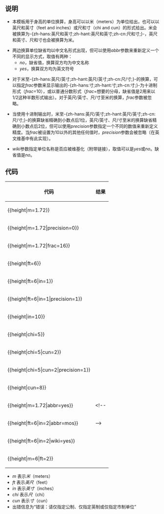 <noinclude>{{template doc page viewed directly}}</noinclude>
<includeonly>{{intricate template}}</includeonly>
{{NoteTA
|G1=单位
}}
== 说明 ==
* 本模板用于身高的单位换算，身高可以以米（meters）为单位给出，也可以以英尺和英寸（feet and inches）或尺和寸（chi and cun）的形式给出。米会被换算为-{zh-hans:英尺和英寸;zh-hant:英尺和英寸;zh-cn:尺和寸;}-，英尺和英寸、尺和寸也会被换算为米。

* 两边换算单位缺省均以中文名形式出现，但可以使用''abbr''参数来重新定义一个不同的显示方式，取值有两种：
** ''no''，缺省值，换算双方均为中文名称
** ''yes''，换算双方均为英文符号
<!--
** ''mos''，遵从[[維基百科:格式手冊/日期和數字]]格式，被换算至的单位为中文名称，被换算数值的单位为英文符号
-->

* 对于米至-{zh-hans:英尺/英寸;zh-hant:英尺/英寸;zh-cn:尺/寸;}-的换算，可以指定''frac''参数来显示输出的-{zh-hans:寸;zh-hant:寸;zh-cn:寸;}-为十进制形式（''frac''=10），或以普通分数形式（''frac''=想要的分母，缺省值是2用来以1/2这种半数形式输出）。对于英尺/英寸、尺/寸至米的换算，''frac''参数被忽略。

* 当使用十进制输出时，米至-{zh-hans:英尺/英寸;zh-hant:英尺/英寸;zh-cn:尺/寸;}-的换算缺省精确到小数点后1位，英尺/英寸、尺/寸至米的换算缺省精确到小数点后2位，但可以使用''precision''参数指定一个不同的数值来重新定义精度。当''frac''被设置为10以外的其他任何值时，''precision''参数会被忽略（在英文维基中有此实现）。

* ''wiki''参数指定单位名称是否应被维基化（附带链接），取值可以是''yes''或''no''。缺省值是''no''。

== 代码 ==
{| class="wikitable"
|-
! 代码
! 结果
|-
| <nowiki>{{height|m=1.72}}</nowiki>
| {{height|m=1.72}}
|-
| <nowiki>{{height|m=1.72|precision=0}}</nowiki>
| {{height|m=1.72|precision=0}}
|-
| <nowiki>{{height|m=1.72|frac=16}}</nowiki>
| {{height|m=1.72|frac=16}}
|-
| <nowiki>{{height|ft=6}}</nowiki>
| {{height|ft=6}}
|-
| <nowiki>{{height|ft=6|in=1}}</nowiki>
| {{height|ft=6|in=1}}
|-
| <nowiki>{{height|ft=6|in=1|precision=1}}</nowiki>
| {{height|ft=6|in=1|precision=1}}
|-
| <nowiki>{{height|in=10}}</nowiki>
| {{height|in=10}}
|-
| <nowiki>{{height|chi=5}}</nowiki>
| {{height|chi=5}}
|-
| <nowiki>{{height|chi=5|cun=2}}</nowiki>
| {{height|chi=5|cun=2}}
|-
| <nowiki>{{height|chi=5|cun=2|precision=1}}</nowiki>
| {{height|chi=5|cun=2|precision=1}}
|-
| <nowiki>{{height|cun=8}}</nowiki>
| {{height|cun=8}}
|-
| <nowiki>{{height|m=1.72|abbr=yes}}</nowiki>
| {{height|m=1.72|abbr=yes}}
<!--
|-
| <nowiki>{{height|ft=6|in=2|abbr=mos}}</nowiki>
| {{height|ft=6|in=2|abbr=mos}}
-->
|-
| <nowiki>{{height|ft=6|in=2|wiki=yes}}</nowiki>
| {{height|ft=6|in=2|wiki=yes}}
|-
| <nowiki>{{height|m=6|ft=2}}</nowiki>
| {{height|m=6|ft=2}}
|}
*''m'' 表示''米''（meters）
*''ft'' 表示''英尺''（feet）
*''in'' 表示''英寸''（inches）
*''chi'' 表示''尺''（chi）
*''cun'' 表示''寸''（cun）
*出错信息为“错误：请仅指定公制、仅指定英制或仅指定市制单位”
<includeonly>{{Sandbox other||<!-- 本行下加入模板的分類 -->
[[Category:换算模板|Height]]
[[Category:类换算模板|{{SUBPAGENAME}}]]
[[Category:添加追踪分类的模板]]
}}</includeonly>